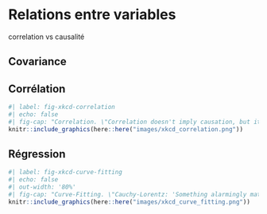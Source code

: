 # Relations entre variables {#sec-statistics-relations}

correlation vs causalité

## Covariance {#sec-statistics-covariance}

## Corrélation {#sec-statistics-correlation}

```r
#| label: fig-xkcd-correlation
#| echo: false
#| fig-cap: "Correlation. \"Correlation doesn't imply causation, but it does waggle its eyebrows suggestively and gesture furtively while mouthing 'look over there'.\" [CC BY-NC 2.0 @munroe2009]."
knitr::include_graphics(here::here("images/xkcd_correlation.png"))
```

## Régression {#sec-statistics-regression}

```r
#| label: fig-xkcd-curve-fitting
#| echo: false
#| out-width: '80%'
#| fig-cap: "Curve-Fitting. \"Cauchy-Lorentz: 'Something alarmingly mathematical is happening, and you should probably pause to Google my name and check what field I originally worked in.'\" [CC BY-NC 2.0 @munroe2018]."
knitr::include_graphics(here::here("images/xkcd_curve_fitting.png"))
```
